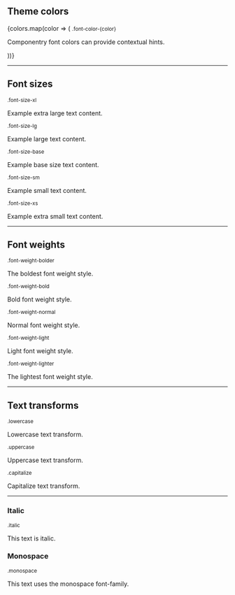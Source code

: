 
<Meta title='Utility Classes/Typography' />

<DocsTitle title='Typography' experimental />

## Theme colors

<div>
  {colors.map(color => (
    <React.Fragment key={color}>
      <small>.font-color-{color}</small>
      <p className={`font-color-${color}`}>
        Componentry font colors can provide contextual hints.
      </p>
    </React.Fragment>
  ))}
</div>

---

## Font sizes

<small>.font-size-xl</small>
<p className='font-size-xl'>Example extra large text content.</p>
<small>.font-size-lg</small>
<p className='font-size-lg'>Example large text content.</p>
<small>.font-size-base</small>
<p className='font-size-base'>Example base size text content.</p>
<small>.font-size-sm</small>
<p className='font-size-sm'>Example small text content.</p>
<small>.font-size-xs</small>
<p className='font-size-xs'>Example extra small text content.</p>

---

## Font weights

<small>.font-weight-bolder</small>
<p className='font-weight-bolder'>The boldest font weight style.</p>
<small>.font-weight-bold</small>
<p className='font-weight-bold'>Bold font weight style.</p>
<small>.font-weight-normal</small>
<p className='font-weight-normal'>Normal font weight style.</p>
<small>.font-weight-light</small>
<p className='font-weight-light'>Light font weight style.</p>
<small>.font-weight-lighter</small>
<p className='font-weight-lighter'>The lightest font weight style.</p>

---

## Text transforms

<small>.lowercase</small>
<p className='lowercase'>Lowercase text transform.</p>
<small>.uppercase</small>
<p className='uppercase'>Uppercase text transform.</p>
<small>.capitalize</small>
<p className='capitalize'>Capitalize text transform.</p>

---

### Italic

<small>.italic</small>
<p className='italic'>This text is italic.</p>

### Monospace

<small>.monospace</small>
<p className='monospace'>This text uses the monospace font-family.</p>
